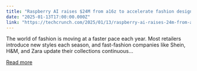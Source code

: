```yaml
---
title: "Raspberry AI raises $24M from a16z to accelerate fashion design"
date: "2025-01-13T17:00:00.000Z"
link: "https://techcrunch.com/2025/01/13/raspberry-ai-raises-24m-from-a16z-to-accelerate-fashion-design/"
---
```


The world of fashion is moving at a faster pace each year. Most retailers introduce new styles each season, and fast-fashion companies like Shein, H&#38;M, and Zara update their collections continuous...

[Read more](https://techcrunch.com/2025/01/13/raspberry-ai-raises-24m-from-a16z-to-accelerate-fashion-design/)

